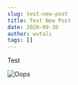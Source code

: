 ```yaml
---
slug: test-new-post
title: Test New Post
date: 2020-09-30
author: wutali
tags: []
---
```

Test

![Oops](https://d33wubrfki0l68.cloudfront.net/1f4ce04369d08e4f8c3a7ca30a11c4873fda2ae1/3cf4e/static/netlify-cms-logo-5a5d3304b7d2d77ea281363a71dcc970.svg "Image test")